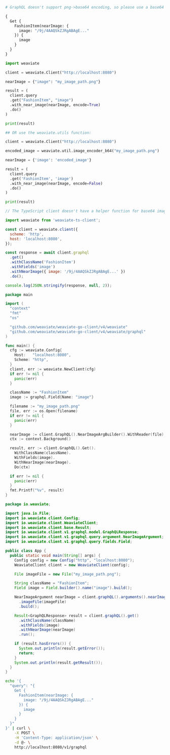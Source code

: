 
<Tabs groupId="languages">
<TabItem value="graphql" label="GraphQL">

```graphql
# GraphQL doesn't support png->base64 encoding, so please use a base64 encoded image in your query

{
  Get {
    FashionItem(nearImage: {
      image: "/9j/4AAQSkZJRgABAgE..."
    }) {
      image
    }
  }
}
```

</TabItem>
<TabItem value="py" label="Python">

```python
import weaviate

client = weaviate.Client("http://localhost:8080")

nearImage = {"image": "my_image_path.png"}

result = (
  client.query
  .get("FashionItem", "image")
  .with_near_image(nearImage, encode=True)
  .do()
)

print(result)

## OR use the weaviate.utils function:

client = weaviate.Client("http://localhost:8080")

encoded_image = weaviate.util.image_encoder_b64("my_image_path.png")

nearImage = {'image': 'encoded_image'}

result = (
  client.query
  .get('FashionItem', 'image')
  .with_near_image(nearImage, encode=False)
  .do()
)

print(result)
```

</TabItem>
<TabItem value="js" label="JS/TS Client v2">

```js
// The TypeScript client doesn't have a helper function for base64 image encoding

import weaviate from 'weaviate-ts-client';

const client = weaviate.client({
  scheme: 'http',
  host: 'localhost:8080',
});

const response = await client.graphql
  .get()
  .withClassName('FashionItem')
  .withFields('image')
  .withNearImage({ image: '/9j/4AAQSkZJRgABAgE...' })
  .do();

console.log(JSON.stringify(response, null, 2));
```

</TabItem>
<TabItem value="go" label="Go">

```go
package main

import (
  "context"
  "fmt"
  "os"

  "github.com/weaviate/weaviate-go-client/v4/weaviate"
  "github.com/weaviate/weaviate-go-client/v4/weaviate/graphql"
)

func main() {
  cfg := weaviate.Config{
    Host:   "localhost:8080",
    Scheme: "http",
  }
  client, err := weaviate.NewClient(cfg)
  if err != nil {
    panic(err)
  }

  className := "FashionItem"
  image := graphql.Field{Name: "image"}

  filename := "my_image_path.png"
  file, err := os.Open(filename)
  if err != nil {
    panic(err)
  }

  nearImage := client.GraphQL().NearImageArgBuilder().WithReader(file)
  ctx := context.Background()

  result, err := client.GraphQL().Get().
    WithClassName(className).
    WithFields(image).
    WithNearImage(nearImage).
    Do(ctx)

  if err != nil {
    panic(err)
  }
  fmt.Printf("%v", result)
}
```

</TabItem>
<TabItem value="java" label="Java">

```java
package io.weaviate;

import java.io.File;
import io.weaviate.client.Config;
import io.weaviate.client.WeaviateClient;
import io.weaviate.client.base.Result;
import io.weaviate.client.v1.graphql.model.GraphQLResponse;
import io.weaviate.client.v1.graphql.query.argument.NearImageArgument;
import io.weaviate.client.v1.graphql.query.fields.Field;

public class App {
  public static void main(String[] args) {
    Config config = new Config("http", "localhost:8080");
    WeaviateClient client = new WeaviateClient(config);

    File imageFile = new File("my_image_path.png");

    String className = "FashionItem";
    Field image = Field.builder().name("image").build();

    NearImageArgument nearImage = client.graphQL().arguments().nearImageArgBuilder()
      .imageFile(imageFile)
      .build();

    Result<GraphQLResponse> result = client.graphQL().get()
      .withClassName(className)
      .withFields(image)
      .withNearImage(nearImage)
      .run();

    if (result.hasErrors()) {
      System.out.println(result.getError());
      return;
    }
    System.out.println(result.getResult());
  }
}
```

</TabItem>
<TabItem value="curl" label="Curl">

```bash
echo '{
  "query": "{
    Get {
      FashionItem(nearImage: {
        image: "/9j/4AAQSkZJRgABAgE..."
      }) {
        image
      }
    }
  }"
}' | curl \
    -X POST \
    -H 'Content-Type: application/json' \
    -d @- \
    http://localhost:8080/v1/graphql
```

</TabItem>
</Tabs>
